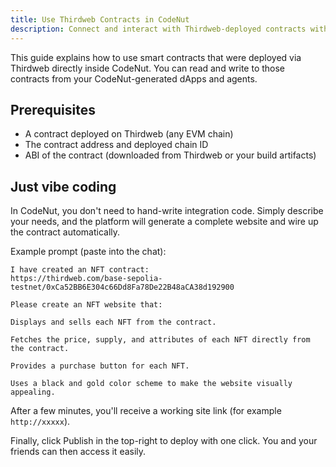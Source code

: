 ```yaml
---
title: Use Thirdweb Contracts in CodeNut
description: Connect and interact with Thirdweb-deployed contracts within CodeNut projects
---
```


This guide explains how to use smart contracts that were deployed via Thirdweb directly inside CodeNut. You can read and write to those contracts from your CodeNut-generated dApps and agents.

## Prerequisites

- A contract deployed on Thirdweb (any EVM chain)
- The contract address and deployed chain ID
- ABI of the contract (downloaded from Thirdweb or your build artifacts)

## Just vibe coding

In CodeNut, you don't need to hand-write integration code. Simply describe your needs, and the platform will generate a complete website and wire up the contract automatically.

Example prompt (paste into the chat):

```text
I have created an NFT contract:
https://thirdweb.com/base-sepolia-testnet/0xCa52BB6E304c66Dd8Fa78De22B48aCA38d192900

Please create an NFT website that:

Displays and sells each NFT from the contract.

Fetches the price, supply, and attributes of each NFT directly from the contract.

Provides a purchase button for each NFT.

Uses a black and gold color scheme to make the website visually appealing.
```

After a few minutes, you'll receive a working site link (for example `http://xxxxx`).

Finally, click Publish in the top-right to deploy with one click. You and your friends can then access it easily.


